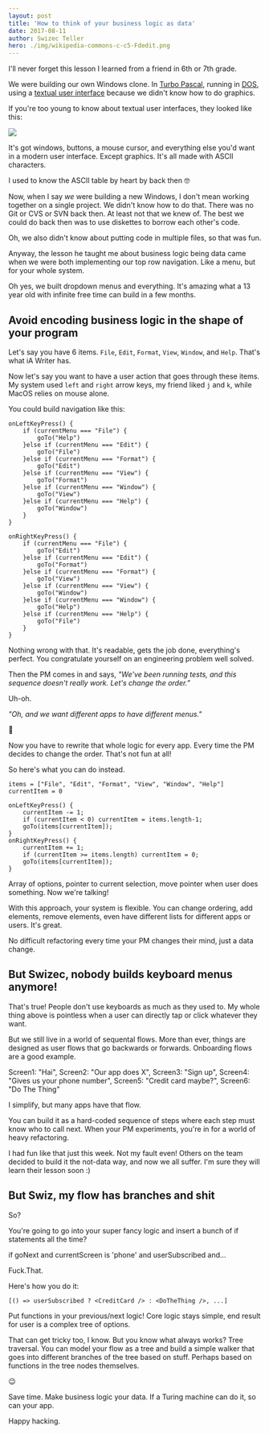 ```yaml
---
layout: post
title: 'How to think of your business logic as data'
date: 2017-08-11
author: Swizec Teller
hero: ./img/wikipedia-commons-c-c5-Fdedit.png
---
```

I'll never forget this lesson I learned from a friend in 6th or 7th grade.



We were building our own Windows clone. In [Turbo Pascal](https://en.wikipedia.org/wiki/Turbo_Pascal), running in [DOS](https://en.wikipedia.org/wiki/DOS), using a [textual user interface](https://en.wikipedia.org/wiki/Text-based_user_interface) because we didn't know how to do graphics.



If you're too young to know about textual user interfaces, they looked like this:



![](./img/wikipedia-commons-c-c5-Fdedit.png)



It's got windows, buttons, a mouse cursor, and everything else you'd want in a modern user interface. Except graphics. It's all made with ASCII characters.



I used to know the ASCII table by heart by back then 🤓



Now, when I say _we_ were building a new Windows, I don't mean working together on a single project. We didn't know how to do that. There was no Git or CVS or SVN back then. At least not that we knew of. The best we could do back then was to use diskettes to borrow each other's code.



Oh, we also didn't know about putting code in multiple files, so that was fun.



Anyway, the lesson he taught me about business logic being data came when we were both implementing our top row navigation. Like a menu, but for your whole system.



Oh yes, we built dropdown menus and everything. It's amazing what a 13 year old with infinite free time can build in a few months.



## Avoid encoding business logic in the shape of your program



Let's say you have 6 items. `File`, `Edit`, `Format`, `View`, `Window`, and `Help`. That's what iA Writer has.



Now let's say you want to have a user action that goes through these items. My system used `left` and `right` arrow keys, my friend liked `j` and `k`, while MacOS relies on mouse alone.



You could build navigation like this:



```
onLeftKeyPress() {
    if (currentMenu === "File") {
        goTo("Help")
    }else if (currentMenu === "Edit") {
        goTo("File")
    }else if (currentMenu === "Format") {
        goTo("Edit")
    }else if (currentMenu === "View") {
        goTo("Format")
    }else if (currentMenu === "Window") {
        goTo("View")
    }else if (currentMenu === "Help") {
        goTo("Window")
    }
}

onRightKeyPress() {
    if (currentMenu === "File") {
        goTo("Edit")
    }else if (currentMenu === "Edit") {
        goTo("Format")
    }else if (currentMenu === "Format") {
        goTo("View")
    }else if (currentMenu === "View") {
        goTo("Window")
    }else if (currentMenu === "Window") {
        goTo("Help")
    }else if (currentMenu === "Help") {
        goTo("File")
    }
}
```



Nothing wrong with that. It's readable, gets the job done, everything's perfect. You congratulate yourself on an engineering problem well solved.



Then the PM comes in and says, _"We've been running tests, and this sequence doesn't really work. Let's change the order.”_



Uh-oh.



_"Oh, and we want different apps to have different menus."_



💩



Now you have to rewrite that whole logic for every app. Every time the PM decides to change the order. That's not fun at all!



So here's what you can do instead.



```
items = ["File", "Edit", "Format", "View", "Window", "Help"]
currentItem = 0

onLeftKeyPress() {
    currentItem -= 1;
    if (currentItem < 0) currentItem = items.length-1;
    goTo(items[currentItem]);
}
onRightKeyPress() {
    currentItem += 1;
    if (currentItem >= items.length) currentItem = 0;
    goTo(items[currentItem]);
}
```



Array of options, pointer to current selection, move pointer when user does something. Now we're talking!



With this approach, your system is flexible. You can change ordering, add elements, remove elements, even have different lists for different apps or users. It's great.



No difficult refactoring every time your PM changes their mind, just a data change.



## But Swizec, nobody builds keyboard menus anymore!



That's true! People don't use keyboards as much as they used to. My whole thing above is pointless when a user can directly tap or click whatever they want.



But we still live in a world of sequental flows. More than ever, things are designed as user flows that go backwards or forwards. Onboarding flows are a good example.



Screen1: "Hai", Screen2: "Our app does X", Screen3: "Sign up", Screen4: "Gives us your phone number", Screen5: "Credit card maybe?", Screen6: "Do The Thing"



I simplify, but many apps have that flow.



You can build it as a hard-coded sequence of steps where each step must know who to call next. When your PM experiments, you're in for a world of heavy refactoring.



I had fun like that just this week. Not my fault even! Others on the team decided to build it the not-data way, and now we all suffer. I'm sure they will learn their lesson soon :)



## But Swiz, my flow has branches and shit



So?



You're going to go into your super fancy logic and insert a bunch of if statements all the time?



if goNext and currentScreen is 'phone' and userSubscribed and…



Fuck.That.



Here's how you do it:



```
[() => userSubscribed ? <CreditCard /> : <DoTheThing />, ...]
```



Put functions in your previous/next logic! Core logic stays simple, end result for user is a complex tree of options.



That can get tricky too, I know. But you know what always works? Tree traversal. You can model your flow as a tree and build a simple walker that goes into different branches of the tree based on stuff. Perhaps based on functions in the tree nodes themselves.



😉



Save time. Make business logic your data. If a Turing machine can do it, so can your app.



Happy hacking.